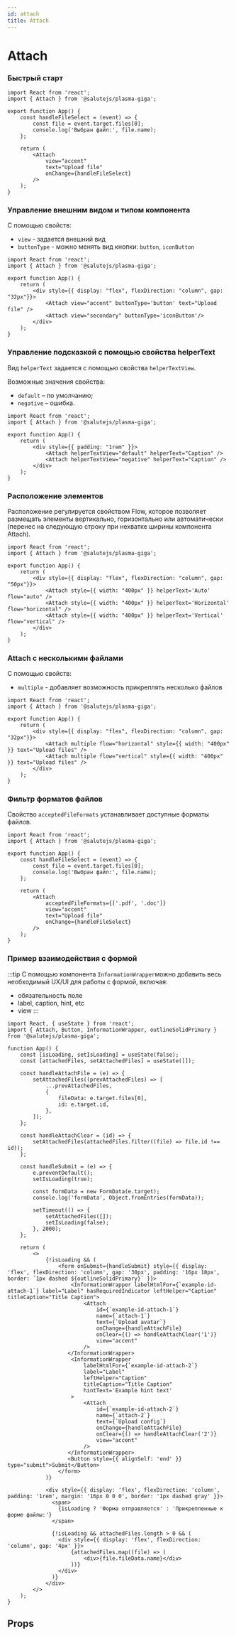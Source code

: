 ```yaml
---
id: attach
title: Attach
---
```



# Attach
<Description name="Attach" />

### Быстрый старт

```tsx live
import React from 'react';
import { Attach } from '@salutejs/plasma-giga';

export function App() {
    const handleFileSelect = (event) => {
        const file = event.target.files[0];
        console.log('Выбран файл:', file.name);
    };

    return (
        <Attach
            view="accent"
            text="Upload file"
            onChange={handleFileSelect}
        />
    );
}
```

### Управление внешним видом и типом компонента

С помощью свойств:
- `view` - задается внешний вид
- `buttonType` - можно менять вид кнопки: `button`, `iconButton`

```tsx live
import React from 'react';
import { Attach } from '@salutejs/plasma-giga';

export function App() {
    return (
        <div style={{ display: "flex", flexDirection: "column", gap: "32px"}}>
            <Attach view="accent" buttonType='button' text="Upload file" />
            <Attach view="secondary" buttonType='iconButton'/>
        </div>
    );
}
```

### Управление подсказкой с помощью свойства helperText

Вид `helperText` задается с помощью свойства `helperTextView`.

Возможные значения свойства:
+ `default` – по умолчанию;
+ `negative` – ошибка.

```tsx live
import React from 'react';
import { Attach } from '@salutejs/plasma-giga';

export function App() {
    return (
        <div style={{ padding: "1rem" }}>
            <Attach helperTextView="default" helperText="Caption" />
            <Attach helperTextView="negative" helperText="Caption" />
        </div>
    );
}
```

### Расположение элементов
Расположение регулируется свойством Flow, которое позволяет размещать элементы вертикально,
горизонтально или автоматически (перенес на следующую строку при нехватке ширины компонента Attach).

```tsx live
import React from 'react';
import { Attach } from '@salutejs/plasma-giga';

export function App() {
    return (
        <div style={{ display: "flex", flexDirection: "column", gap: "50px"}}>
            <Attach style={{ width: "400px" }} helperText='Auto' flow="auto" />
            <Attach style={{ width: "400px" }} helperText='Horizontal' flow="horizontal" />
            <Attach style={{ width: "400px" }} helperText='Vertical' flow="vertical" />
        </div>
    );
}
```

### Attach с несколькими файлами

С помощью свойств:
- `multiple` - добавляет возможность прикреплять несколько файлов

```tsx live
import React from 'react';
import { Attach } from '@salutejs/plasma-giga';

export function App() {
    return (
        <div style={{ display: "flex", flexDirection: "column", gap: "32px"}}>
            <Attach multiple flow="horizontal" style={{ width: "400px" }} text="Upload files" />
            <Attach multiple flow="vertical" style={{ width: "400px" }} text="Upload files" />
        </div>
    );
}
```

### Фильтр форматов файлов

Свойство `acceptedFileFormats` устанавливает доступные форматы файлов.

```tsx live
import React from 'react';
import { Attach } from '@salutejs/plasma-giga';

export function App() {
    const handleFileSelect = (event) => {
        const file = event.target.files[0];
        console.log('Выбран файл:', file.name);
    };

    return (
        <Attach
            acceptedFileFormats={['.pdf', '.doc']}
            view="accent"
            text="Upload file"
            onChange={handleFileSelect}
        />
    );
}
```

### Пример взаимодействия с формой

:::tip
С помощью компонента `InformationWrapper`можно добавить весь необходимый UX/UI для работы с формой, включая:
- обязательность поле
- label, caption, hint, etc
- view
:::


```tsx live
import React, { useState } from 'react';
import { Attach, Button, InformationWrapper, outlineSolidPrimary } from '@salutejs/plasma-giga';

function App() {
    const [isLoading, setIsLoading] = useState(false);
    const [attachedFiles, setAttachedFiles] = useState([]);

    const handleAttachFile = (e) => {
        setAttachedFiles((prevAttachedFiles) => [
            ...prevAttachedFiles,
            {
                fileData: e.target.files[0],
                id: e.target.id,
            },
        ]);
    };

    const handleAttachClear = (id) => {
        setAttachedFiles(attachedFiles.filter((file) => file.id !== id));
    };

    const handleSubmit = (e) => {
        e.preventDefault();
        setIsLoading(true);

        const formData = new FormData(e.target);
        console.log('formData', Object.fromEntries(formData));

        setTimeout(() => {
            setAttachedFiles([]);
            setIsLoading(false);
        }, 2000);
    };

    return (
        <>
            {!isLoading && (
                <form onSubmit={handleSubmit} style={{ display: 'flex', flexDirection: 'column', gap: '30px', padding: '16px 18px', border: `1px dashed ${outlineSolidPrimary}` }}>
                    <InformationWrapper labelHtmlFor={`example-id-attach-1`} label="Label" hasRequiredIndicator leftHelper="Caption" titleCaption="Title Caption">
                        <Attach
                            id={`example-id-attach-1`}
                            name={`attach-1`}
                            text={`Upload avatar`}
                            onChange={handleAttachFile}
                            onClear={() => handleAttachClear('1')}
                            view="accent"
                        />
                   </InformationWrapper>
                    <InformationWrapper
                        labelHtmlFor={`example-id-attach-2`}
                        label="Label"
                        leftHelper="Caption"
                        titleCaption="Title Caption"
                        hintText='Example hint text'
                    >
                        <Attach
                            id={`example-id-attach-2`}
                            name={`attach-2`}
                            text={`Upload config`}
                            onChange={handleAttachFile}
                            onClear={() => handleAttachClear('2')}
                            view="accent"
                        />
                   </InformationWrapper>
                   <Button style={{ alignSelf: 'end' }} type="submit">Submit</Button>
                </form>
            )}

            <div style={{ display: 'flex', flexDirection: 'column', padding: '1rem', margin: '16px 0 0 0', border: '1px dashed gray' }}>
              <span>
                {isLoading ? 'Форма отправляется' : 'Прикрепленные к форме файлы:'}
              </span>

              {!isLoading && attachedFiles.length > 0 && (
                <div style={{ display: 'flex', flexDirection: 'column', gap: '4px' }}>
                    {attachedFiles.map((file) => (
                        <div>{file.fileData.name}</div>
                    ))}
                </div>
              )}
            </div>
        </>
    );
}
```

## Props

<PropsTable name="Attach" />
